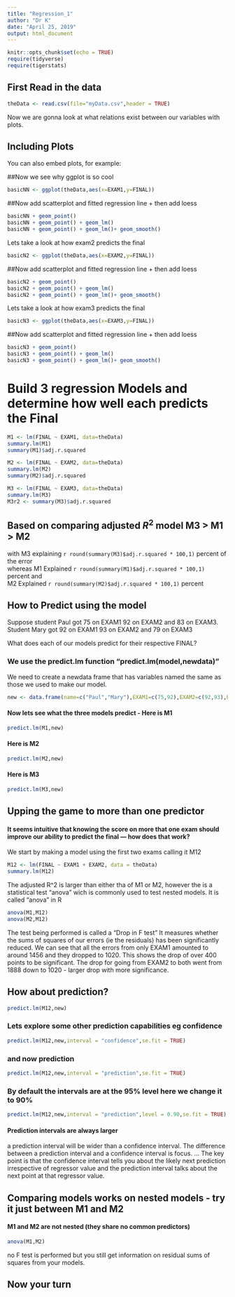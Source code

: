 ---
title: "Regression_1"
author: "Dr K"
date: "April 25, 2019"
output: html_document
---

```{r setup, include=FALSE}
knitr::opts_chunk$set(echo = TRUE)
require(tidyverse)
require(tigerstats)
```

## First Read in the data

```{r}
theData <- read.csv(file="myData.csv",header = TRUE)
```


Now we are gonna look at what relations exist between our variables with plots.


## Including Plots

You can also embed plots, for example:

##Now we see why ggplot is so cool
```{r}
basicNN <- ggplot(theData,aes(x=EXAM1,y=FINAL))
```
##Now add scatterplot and fitted regression line + then add loess

```{r}
basicNN + geom_point() 
basicNN + geom_point() + geom_lm()
basicNN + geom_point() + geom_lm()+ geom_smooth()
```
Lets take a look at how exam2 predicts the final

```{r}
basicN2 <- ggplot(theData,aes(x=EXAM2,y=FINAL))
```
##Now add scatterplot and fitted regression line + then add loess

```{r}
basicN2 + geom_point() 
basicN2 + geom_point() + geom_lm()
basicN2 + geom_point() + geom_lm()+ geom_smooth()
``` 

Lets take a look at how exam3 predicts the final

```{r}
basicN3 <- ggplot(theData,aes(x=EXAM3,y=FINAL))
```
##Now add scatterplot and fitted regression line + then add loess

```{r}
basicN3 + geom_point() 
basicN3 + geom_point() + geom_lm()
basicN3 + geom_point() + geom_lm()+ geom_smooth()
```
# Build 3 regression Models and determine how well each predicts the Final

```{r}
M1 <- lm(FINAL ~ EXAM1, data=theData) 
summary.lm(M1)
summary(M1)$adj.r.squared
```
```{r}
M2 <- lm(FINAL ~ EXAM2, data=theData) 
summary.lm(M2)
summary(M2)$adj.r.squared
```  
```{r}
M3 <- lm(FINAL ~ EXAM3, data=theData) 
summary.lm(M3)
M3r2 <- summary(M3)$adj.r.squared
```
## Based on comparing adjusted $R^2$ model M3 > M1 > M2  
with M3 explaining `r round(summary(M3)$adj.r.squared * 100,1)` percent of the error  
whereas M1 Explained `r round(summary(M1)$adj.r.squared * 100,1)` percent and  
M2 Explained `r round(summary(M2)$adj.r.squared * 100,1)` percent

## How to Predict using the model  

Suppose student Paul got 75 on EXAM1 92 on EXAM2 and 83 on EXAM3.
Student Mary got 92 on EXAM1 93 on EXAM2 and 79 on EXAM3

What does each of our models predict for their respective FINAL?  

### We use the predict.lm function "predict.lm(model,newdata)"  
We need to create a newdata frame that has variables named the same as those we used to make our model.  

```{r}
new <- data.frame(name=c("Paul","Mary"),EXAM1=c(75,92),EXAM2=c(92,93),EXAM3=c(83,79))
```

#### Now lets see what the three models predict - Here is M1

```{r}
predict.lm(M1,new)
```

####  Here is M2


```{r}
predict.lm(M2,new)
``` 

####  Here is M3


```{r}
predict.lm(M3,new)
```  
## Upping the game to more than one predictor  
#### It seems intuitive that knowing the score on more that one exam should improve our ability to predict the final --- how does that work?  

We start by making a model using the first two exams calling it M12  

```{r}
M12 <- lm(FINAL ~ EXAM1 + EXAM2, data = theData)
summary.lm(M12)
```
The adjusted R^2 is larger than either tha of M1 or M2, however the is a statistical test "anova" wich is commonly used to test nested models. It is called "anova" in R  

```{r}
anova(M1,M12)
anova(M2,M12)
```


The test being performed is called a "Drop in F test" It measures whether the sums of squares of our errors (ie the residuals) has been significantly reduced. We can see that all the errors from only EXAM1 amounted to around 1456 and they dropped to 1020. This shows the drop of over 400 points to be significant. The drop for going from EXAM2 to both went from 1888 down to 1020 - larger drop with more significance. 

## How about prediction?

```{r}
predict.lm(M12,new)
```
  
### Lets explore some other prediction capabilities eg confidence   

```{r}
predict.lm(M12,new,interval = "confidence",se.fit = TRUE)
```
### and now prediction  

```{r}
predict.lm(M12,new,interval = "prediction",se.fit = TRUE)
```
### By default the intervals are at the 95% level here we change it to 90%  

```{r}
predict.lm(M12,new,interval = "prediction",level = 0.90,se.fit = TRUE)
```
#### Prediction intervals are always larger  

a prediction interval will be wider than a confidence interval. The difference between a prediction interval and a confidence interval is focus. ... The key point is that the confidence interval tells you about the likely next prediction irrespective of regressor value and the prediction interval talks about the next point at that regressor value.  

## Comparing models works on nested models - try it just between M1 and M2  
#### M1 and M2 are not nested (they share no common predictors)  


```{r}
anova(M1,M2)
```

no F test is performed but you still get information on residual sums of squares from your models. 

## Now your turn